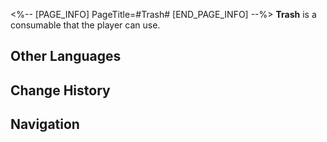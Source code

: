 <%-- [PAGE_INFO]
PageTitle=#Trash#
[END_PAGE_INFO] --%>
{{Consumable Infobox
|id          = 408001
|image       = Item Trash.png
|type        = Special Consumables
|rarity      = 1
|effect      = Upon use, immediately causes a single ally to lose HP equal to 15% of their Max HP.
|description = Worthless trash.<br />Better carry some with you.
|effectType  = 
|effectType2 = 
|effectType3 = 
|recipe      = 
|source1     = [[Found in destructible objects in Jarilo-VI]]
|source2     = 
|source3     = 
}}
{{Description|''"Some say that in the deep retreats of the cosmos, an invisible portal will open to those carrying a piece of junk."''}}
'''Trash''' is a consumable that the player can use.

==Other Languages==
{{Other Languages
|en   = Trash
|zhs  = 垃圾
|zht  = 垃圾
|ja   = ゴミ
|ko   = 쓰레기
|es   = Basura
|fr   = Ordures
|ru   = Мусор
|th   = Trash
|vi   = Rác
|de   = Müll
|id   = Trash
|pt   = Lixo
}}

==Change History==
{{Change History|1.0}}

==Navigation==
{{Consumable Navbox}}